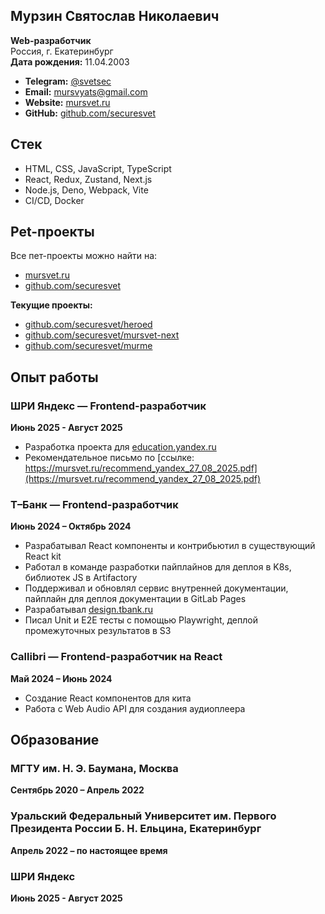 ## Мурзин Святослав Николаевич

**Web-разработчик**\
Россия, г. Екатеринбург\
**Дата рождения:** 11.04.2003

- **Telegram:** [@svetsec](https://t.me/svetsec)
- **Email:** [mursvyats@gmail.com](mailto:mursvyats@gmail.com)
- **Website:** [mursvet.ru](https://mursvet.ru)
- **GitHub:** [github.com/securesvet](https://github.com/securesvet)

## Стек

- HTML, CSS, JavaScript, TypeScript
- React, Redux, Zustand, Next.js
- Node.js, Deno, Webpack, Vite
- CI/CD, Docker

## Pet-проекты

Все пет-проекты можно найти на:

- [mursvet.ru](https://www.mursvet.ru)
- [github.com/securesvet](https://www.github.com/securesvet)

**Текущие проекты:**

- [github.com/securesvet/heroed](https://github.com/securesvet/heroed)
- [github.com/securesvet/mursvet-next](https://github.com/securesvet/mursvet-next)
- [github.com/securesvet/murme](https://github.com/securesvet/murme)

## Опыт работы

### ШРИ Яндекс — Frontend-разработчик

**Июнь 2025 - Август 2025**

- Разработка проекта для [education.yandex.ru](https://education.yandex.ru)
- Рекомендательное письмо по [ссылке: https://mursvet.ru/recommend_yandex_27_08_2025.pdf](https://mursvet.ru/recommend_yandex_27_08_2025.pdf)

### Т–Банк — Frontend-разработчик

**Июнь 2024 – Октябрь 2024**

- Разрабатывал React компоненты и контрибьютил в существующий React kit
- Работал в команде разработки пайплайнов для деплоя в K8s, библиотек JS в
  Artifactory
- Поддерживал и обновлял сервис внутренней документации, пайплайн для деплоя
  документации в GitLab Pages
- Разрабатывал [design.tbank.ru](https://design.tbank.ru)
- Писал Unit и E2E тесты с помощью Playwright, деплой промежуточных результатов
  в S3

### Callibri — Frontend-разработчик на React

**Май 2024 – Июнь 2024**

- Создание React компонентов для кита
- Работа с Web Audio API для создания аудиоплеера

## Образование

### МГТУ им. Н. Э. Баумана, Москва

**Сентябрь 2020 – Апрель 2022**

### Уральский Федеральный Университет им. Первого Президента России Б. Н. Ельцина, Екатеринбург

**Апрель 2022 – по настоящее время**

### ШРИ Яндекс

**Июнь 2025 - Август 2025**
